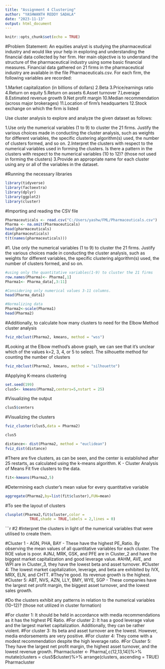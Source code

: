 ---
title: "Assignment 4 Clustering"
author: "YASHWANTH REDDY SADALA"
date: "2023-11-13"
output: html_document
---

```{r setup, include=FALSE}
knitr::opts_chunk$set(echo = TRUE)
```

#Problem Statement:
An equities analyst is studying the pharmaceutical industry and would like your help in exploring and understanding the financial data collected by her firm. Her main objective is to understand the structure of the pharmaceutical industry using some basic financial measures. Financial data gathered on 21 firms in the pharmaceutical industry are available in the file Pharmaceuticals.csv. For each firm, the following variables are recorded:  

1.Market capitalization (in billions of dollars)
2.Beta
3.Price/earnings ratio
4.Return on equity
5.Return on assets
6.Asset turnover
7.Leverage
8.Estimated revenue growth
9.Net profit margin
10.Median recommendation (across major brokerages)
11.Location of firm’s headquarters
12.Stock exchange on which the firm is listed

Use cluster analysis to explore and analyze the given dataset as follows: 

1.Use only the numerical variables (1 to 9) to cluster the 21 firms. Justify the various choices made in conducting the cluster analysis, such as weights for different variables, the specific clustering algorithm(s) used, the number of clusters formed, and so on. 
2.Interpret the clusters with respect to the numerical variables used in forming the clusters. Is there a pattern in the clusters with respect to the numerical variables (10 to 12)? (those not used in forming the clusters)
3.Provide an appropriate name for each cluster using any or all of the variables in the dataset.

#Running the necessary libraries
```{r}
library(tidyverse)
library(factoextra)
library(dplyr)
library(ggplot2)
library(cluster)
```

#Importing and reading the CSV file
```{r}
Pharmaceuticals <- read.csv("C:/Users/yashw/FML/Pharmaceuticals.csv")
Pharma <- na.omit(Pharmaceuticals) 
head(pharmaceuticals)
dim(pharmaceuticals)
t(t(names(pharmaceuticals)))
```

#1. Use only the numerical variables (1 to 9) to cluster the 21 firms. Justify the various choices made in conducting the cluster analysis, such as weights for different variables, the specific clustering algorithm(s) used, the number of clusters formed, and so on.

```{r}
#using only the quantitative variables(1-9) to cluster the 21 firms
row.names(Pharma)<- Pharma[,1]
Pharma1<- Pharma_data[,3:11]

#Considering only numerical values 3-11 columns.
head(Pharma_data1)
```

```{r}
#Normalizing data
Pharma2<-scale(Pharma1)
head(Pharma2)
```
#Additionally, to calculate how many clusters to need for the Elbow Method cluster analysis
```{r}
fviz_nbclust(Pharma2, kmeans, method = "wss")
```
#Looking at the Elbow method's above graph, we can see that it's unclear which of the values k=2, 3, 4, or 5 to select. The silhouette method for counting the number of clusters
```{r}
fviz_nbclust(Pharma2, kmeans, method = "silhouette")
```
#Applying K-means clustering 
```{r}
set.seed(199)
clus5<- kmeans(Pharma2,centers=5,nstart = 25)
```

#Visualizing the output
```{r}
clus5$centers
```
#Visualizing the clusters
```{r}
fviz_cluster(clus5,data = Pharma2) 
```

```{r}
clus5
```

```{r}
distance<- dist(Pharma2, method = "euclidean")
fviz_dist(distance)
```

#There are five clusters, as can be seen, and the center is established after 25 restarts, as calculated using the k-means algorithm. K - Cluster Analysis of Means Fit five clusters to the data.
```{r}
fit<-kmeans(Pharma2,5)
```

#Determining each cluster's mean value for every quantitative variable
```{r}
aggregate(Pharma2,by=list(fit$cluster),FUN=mean)

```

#To see the layout of clusters
```{r}
clusplot(Pharma2,fit$cluster,color =
           TRUE,shade = TRUE,labels = 2,lines = 0)

```

```{r}
#2
#Interpret the clusters in light of the numerical variables that were utilised to create them.

#Cluster 1 - AGN, PHA, BAY - These have the highest PE_Ratio. By observing the mean values of all quantitative variables for each cluster. The ROE value is poor.
#JNJ, MRK, GSK, and PFE are in Cluster_2 and have the biggest market capitalization and good leverage value.
#AHM, AVE, and WPI are in Cluster_3, they have the lowest beta and asset turnover.
#Cluster 4: The lowest market capitalization, leverage, and beta are exhibited by IVX, MRX, ELN, and CHTT.
#They're good. Its revenue growth is the highest.
#Cluster 5: ABT, NVS, AZN, LLY, BMY, WYE, SGP - These companies have the largest net profit margin, the biggest asset turnover, and the lowest sales growth.

#Do the clusters exhibit any patterns in relation to the numerical variables (10–12)? (those not utilized in cluster formation)

#For cluster 1: It should be held in accordance with media recommendations as it has the highest PE Ratio.
#For cluster 2: It has a good leverage value and the largest market capitalization. Additionally, they can be rather violent.
#For cluster 3: Its beta and asset turnover are the lowest. However, media endorsements are very positive.
#For cluster 4: They come with a modest recommendation despite the high leverage ratio.
#For Cluster 5: They have the largest net profit margin, the highest asset turnover, and the lowest revenue growth.
Pharmacluster <- Pharma[,c(12,13,14)]%>% mutate(clusters = clus5$cluster)%>% arrange(clusters, ascending = TRUE)
Pharmacluster
